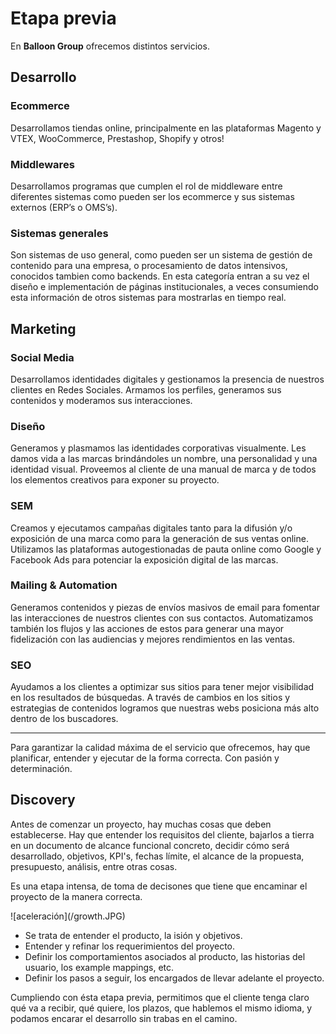 

# Etapa previa

En **Balloon Group** ofrecemos distintos servicios.

## Desarrollo

### Ecommerce 

Desarrollamos tiendas online, principalmente en las plataformas Magento y
VTEX, WooCommerce, Prestashop,
Shopify y otros!

### Middlewares

Desarrollamos programas que cumplen
el rol de middleware entre diferentes sistemas como pueden ser los ecommerce
y sus sistemas externos (ERP’s o
OMS’s).

### Sistemas generales

Son sistemas de uso general, como pueden ser un sistema de gestión de contenido para
una empresa, o procesamiento de datos intensivos, conocidos tambien como
backends.
En esta categoría entran a su vez el diseño e implementación de páginas institucionales,
a veces consumiendo esta información de otros sistemas para mostrarlas en tiempo real.

## Marketing

### Social Media

Desarrollamos identidades digitales y gestionamos la presencia de nuestros clientes en Redes
Sociales. Armamos los perfiles, generamos sus
contenidos y moderamos sus interacciones.

### Diseño

Generamos y plasmamos las identidades corporativas visualmente. Les damos vida a las marcas
brindándoles un nombre, una personalidad y una
identidad visual. Proveemos al cliente de una
manual de marca y de todos los elementos
creativos para exponer su proyecto.

### SEM 

Creamos y ejecutamos campañas digitales tanto
para la difusión y/o exposición de una marca
como para la generación de sus ventas online.
Utilizamos las plataformas autogestionadas de
pauta online como Google y Facebook Ads para
potenciar la exposición digital de las marcas.

###  Mailing & Automation

Generamos contenidos y piezas de envíos
masivos de email para fomentar las interacciones
de nuestros clientes con sus contactos. Automatizamos también los flujos y las acciones de estos
para generar una mayor fidelización con las
audiencias y mejores rendimientos en las ventas.

### SEO 

Ayudamos a los clientes a optimizar sus sitios
para tener mejor visibilidad en los resultados de
búsquedas. A través de cambios en los sitios y
estrategias de contenidos logramos que nuestras
webs posiciona más alto dentro de los
buscadores.

---

Para garantizar la calidad máxima de el servicio que ofrecemos, hay que planificar, entender y ejecutar de la forma correcta.
Con pasión y determinación.

## Discovery

Antes de comenzar un proyecto, hay muchas cosas que deben establecerse.
Hay que entender los requisitos del cliente, bajarlos a tierra en un documento de alcance funcional concreto,
decidir cómo será desarrollado, objetivos, KPI's, fechas límite, el alcance de la propuesta, presupuesto, análisis, entre otras cosas.

Es una etapa intensa, de toma de decisones que tiene que encaminar el proyecto de la manera correcta.

<Bleed>
    ![aceleración](/growth.JPG)
</Bleed>


- Se trata de entender el producto, la isión y objetivos.
- Entender y refinar los requerimientos del proyecto.
- Definir los comportamientos asociados al producto, las historias del usuario, los example mappings, etc.
- Definir los pasos a seguir, los encargados de llevar adelante el proyecto.

Cumpliendo con ésta etapa previa, permitimos que el cliente tenga claro qué va a recibir, qué quiere, los plazos, que hablemos el mismo idioma, y podamos encarar el desarrollo sin trabas en el camino.

